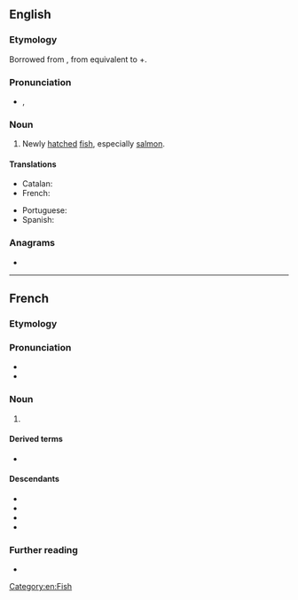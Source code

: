 {{also|alevín}}
==English==

===Etymology===
Borrowed from {{bor|en|fr|alevin}}, from {{etyl|VL.|en}} {{m|la|*allevamen}} equivalent to {{etyl|la|en}} {{m|la|allevāre||to lift up, raise}}+{{m|la|-men}}.

===Pronunciation===
* {{a|US}} {{enPR|ăl'-ə-vən}}, {{IPA|/ˈæl.ə.vən/|lang=en}}

===Noun===
{{en-noun}}

# Newly [[hatch]]ed [[fish]], especially [[salmon]].

====Translations====
{{trans-top|newly hatched fish}}
* Catalan: {{t|ca|aleví|m}}
* French: {{t+|fr|alevin|m}}
{{trans-mid}}
* Portuguese: {{t+|pt|alevino|m}}
* Spanish: {{t+|es|alevín|m}}
{{trans-bottom}}

===Anagrams===
* {{anagrams|en|a=aeilnv|Lavine|alvine|leavin'|valine|veinal|venial|vineal}}

[[Category:en:Fish]]

----

==French==

===Etymology===
{{rfe|fr}}

===Pronunciation===
* {{fr-IPA}}
* {{audio|Fr-Paris--alevin.ogg|Audio (Paris)|lang=fr}}

===Noun===
{{fr-noun|m}}

# {{l|en|alevin}}

====Derived terms====
* {{l|fr|alevinage}}

====Descendants====
* {{desc|ca|aleví|bor=1}}
* {{desc|en|alevin|bor=1}}
* {{desc|pt|alevino|bor=1}}
* {{desc|es|alevín|bor=1}}

===Further reading===
* {{R:TLFi}}